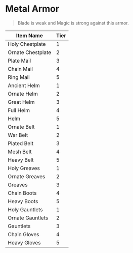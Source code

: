 # Metal Armor

> Blade is weak and Magic is strong against this armor.

| Item Name         | Tier |
| ----------------- | ---- |
| Holy Chestplate   | 1    |
| Ornate Chestplate | 2    |
| Plate Mail        | 3    |
| Chain Mail        | 4    |
| Ring Mail         | 5    |
| Ancient Helm      | 1    |
| Ornate Helm       | 2    |
| Great Helm        | 3    |
| Full Helm         | 4    |
| Helm              | 5    |
| Ornate Belt       | 1    |
| War Belt          | 2    |
| Plated Belt       | 3    |
| Mesh Belt         | 4    |
| Heavy Belt        | 5    |
| Holy Greaves      | 1    |
| Ornate Greaves    | 2    |
| Greaves           | 3    |
| Chain Boots       | 4    |
| Heavy Boots       | 5    |
| Holy Gauntlets    | 1    |
| Ornate Gauntlets  | 2    |
| Gauntlets         | 3    |
| Chain Gloves      | 4    |
| Heavy Gloves      | 5    |
